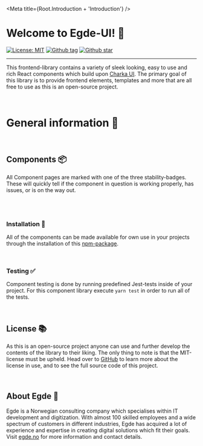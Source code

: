 
<Meta title={Root.Introduction + 'Introduction'} />

# Welcome to Egde-UI! 👋

<!-- Badge URL where created with https://shields.io/ -->

[![License: MIT](https://img.shields.io/badge/License-MIT-green.svg)](https://github.com/EgdeConsulting/egde-components/blob/main/LICENSE)
[![Github tag](https://img.shields.io/github/v/tag/EgdeConsulting/egde-components?color=green&label=latest%20tag)](https://github.com/EgdeConsulting/egde-components/tags)
[![Github star](https://img.shields.io/github/stars/EgdeConsulting/egde-components?style=social)](https://github.com/EgdeConsulting/egde-components)

<hr />

This frontend-library contains a variety of sleek looking, easy to use and rich React components which build upon [Charka UI](https://storybook.chakra-ui.com/?path=/story/components-data-display-badge--basic).
The primary goal of this library is to provide frontend elements, templates and more that are all free to use as this is an open-source project.

<br />

# General information 📃

<br />

## Components 📦

All Component pages are marked with one of the three stability-badges. These will quickly tell if the component in question is
working properly, has issues, or is on the way out.

<ComponentStability variant="stable" />
<ComponentStability variant="unstable" />
<ComponentStability variant="deprecated" />

<br />
<br />

### Installation 🔨

All of the components can be made available for own use in your projects through the installation of this [npm-package]().

<br />

### Testing ✅

Component testing is done by running predefined Jest-tests inside of your project. For this component library execute `yarn test` in order to run all of the tests.

<br />

## License 📚

As this is an open-source project anyone can use and further develop the contents of the library to their liking. The only thing to
note is that the MIT-license must be upheld. Head over to [GitHub](https://github.com/EgdeConsulting/egde-components/blob/main/LICENSE)
to learn more about the license in use, and to see the full source code of this project.

<br />

## About Egde 💼

Egde is a Norwegian consulting company which specialises within IT development and digitization. With almost 100 skilled employees
and a wide spectrum of customers in different industries, Egde has acquired a lot of experience and expertise in creating digital
solutions which fit their goals. Visit [egde.no](https://egde.no/) for more information and contact details.
